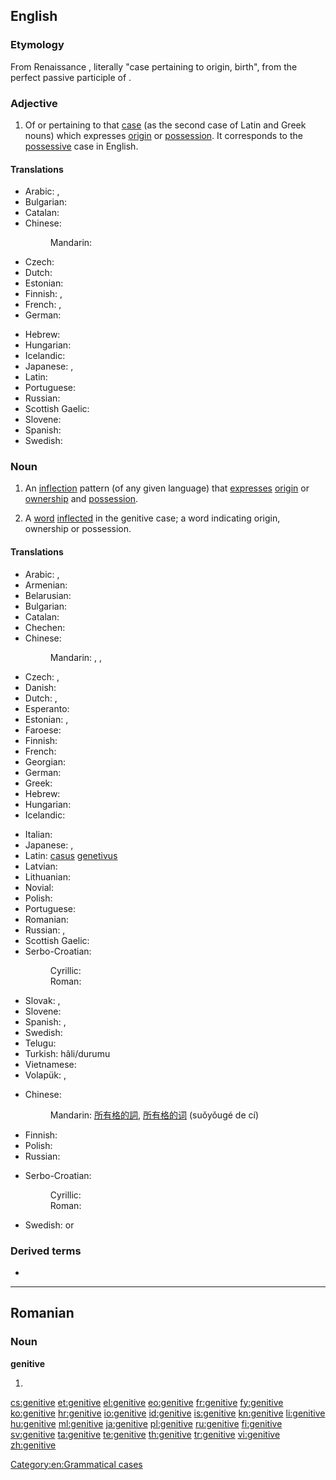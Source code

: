 ==English==
{{wikipedia}}

===Etymology===
From Renaissance {{etyl|la}} {{term|casus|lang=la}} {{term|genitivus|genitīvus|lang=la}}, literally "case pertaining to origin, birth", from {{term|genitus|lang=la}} the perfect passive participle of {{term|gigno|gignō|beget|lang=la}}.

===Adjective===
{{en-adj|-}}

# {{grammar}} Of or pertaining to that [[case]] (as the second case of Latin and Greek nouns) which expresses [[origin]] or [[possession]]. It corresponds to the [[possessive]] case in English.

====Translations====
{{trans-top|of or pertaining to the case of possession}}
* Arabic: {{t-|ar|إضافي|tr=iDaafiy|alt=إضَافيّ|sc=Arab}}, {{t-|ar|جري|tr=járriy|alt=جَرِّي|sc=Arab}}
* Bulgarian: {{t-|bg|родителен|tr=rodítelen}}
* Catalan: {{t-|ca|genitiu}}
* Chinese:
*: Mandarin: {{t|cmn|所有|tr=suǒyǒu de|alt=所有的|sc=Hani}}
* Czech: {{t-|cs|genitivní}}
* Dutch: {{t+|nl|genitief|m}}
* Estonian: {{t+|et|omastav}}
* Finnish: {{t+|fi|genetiivi|alt=genetiivi-}}, {{t-|fi|genetiivinen}}
* French: {{t+|fr|génitif|m}}, {{t+|fr|génitive|f}}
* German: {{t-|de|genitivisch}}
{{trans-mid}}
* Hebrew: {{t-|he|יחס הקנײן|tr=yakhas ha-knayn|m}}
* Hungarian: {{t+|hu|birtokos}}
* Icelandic: {{t+|is|eignarfall|alt=eignarfalls-}} {{qualifier|in compounds}}
* Japanese: {{t+|ja|属格|tr=ぞっかく, zokkaku|sc=Jpan}}, {{qualifier|for Slavic}} {{t+|ja|生格|tr=せいかく, seikaku|sc=Jpan}}
* Latin: {{t+|la|genetivus}}
* Portuguese: {{t+|pt|genitivo}}
* Russian: {{t+|ru|родительный|tr=rodítel’nyj|sc=Cyrl}}
* Scottish Gaelic: {{t-|gd|ginideach}}
* Slovene: {{t-|sl|rodilniški}}
* Spanish: {{t+|es|genitivo}}
* Swedish: {{t+|sv|genitiv}}
{{trans-bottom}}

===Noun===
{{en-noun|s|-}}

# {{grammar|uncountable}} An [[inflection]] pattern (of any given language) that [[express]]es [[origin]] or [[ownership]] and [[possession]].
# {{grammar|countable}} A [[word]] [[inflected]] in the genitive case; a word indicating origin, ownership or possession.

====Translations====
{{trans-top|inflection pattern}}
* Arabic: {{t-|ar|حالة المضاف إليه|f|tr=Hálat al-muDāf 'ilayh}}, {{t-|ar|مجرور|m|tr=majruur}}
* Armenian: {{t-|hy|սեռական հոլով|tr=seṙakan holov}}
* Belarusian: {{t-|be|родны склон|tr=rodny sklon|m}}
* Bulgarian: {{t-|bg|родителен падеж|tr=rodítelen padéž|m}}
* Catalan: {{t-|ca|genitiu|m}}
* Chechen: {{tø|ce|доланиг дожар}}
* Chinese:
*: Mandarin: {{t|cmn|屬格|sc=Hani}}, {{t-|cmn|属格|tr=shǔgé|sc=Hani}}, {{t-|cmn|所有格|tr=suǒyǒugé|sc=Hani}}
* Czech: {{t+|cs|genitiv|m}}, {{t-|cs|druhý pád|m}}
* Danish: {{t-|da|ejefald}}
* Dutch: {{t+|nl|tweede naamval|m}}, {{t+|nl|genitief|m}}
* Esperanto: {{t+|eo|genitivo}}
* Estonian: {{t+|et|omastav}}, {{t+|et|genitiiv}}
* Faroese: {{t+|fo|hvørsfall|n}}
* Finnish: {{t+|fi|genetiivi}}
* French: {{t+|fr|génitif|m}}
* Georgian: {{t+|ka|ნათესაობითი|tr=nat'esaobit'i|sc=Geor}}
* German: {{t+|de|Genitiv|m}}
* Greek: {{t+|el|γενική|f|tr=yenikí}}
* Hebrew: {{t-|he|יחס הקנײן|tr=yakhas ha-knayn|m}}
* Hungarian: {{t+|hu|birtokos eset}}
* Icelandic: {{t+|is|eignarfall|n}}
{{trans-mid}}
* Italian: {{t-|it|caso genitivo|m}}
* Japanese: {{t+|ja|属格|tr=ぞっかく, zokkaku}}, {{t+|ja|生格|tr=せいかく, seikaku}}
* Latin: [[casus]] [[genetivus]] {{m}}
* Latvian: {{t+|lv|ģenitīvs|m}}
* Lithuanian: {{t+|lt|kilmininkas|m}}
* Novial: {{tø|nov|genitive}}
* Polish: {{t+|pl|dopełniacz|m}}
* Portuguese: {{t-|pt|caso genitivo|m}}
* Romanian: {{t-|ro|cazul genitiv|m}}
* Russian: {{t+|ru|родительный падеж|m|tr=rodítel’nyj padéž}}, {{t+|ru|генитив|m|sc=Cyrl}}
* Scottish Gaelic: {{t-|gd|tuiseal ginideach|m}}
* Serbo-Croatian:
*: Cyrillic: {{t-|sh|генитив|m}}
*: Roman: {{t-|sh|genitiv|m}}
* Slovak: {{t-|sk|druhý pád|m}}, {{t+|sk|genitív|m}}
* Slovene: {{t+|sl|rodilnik|m}}
* Spanish: {{t-|es|genetivo|m}}, {{t-|es|caso genitivo|m}}
* Swedish: {{t+|sv|genitiv}}
* Telugu: {{t-|te|షష్ఠీ విభక్తి|tr=ṣaṣṭhī vibhakti|sc=Telu}}
* Turkish: {{t+|tr|tamlayan}} hâli/durumu
* Vietnamese: {{t-|vi|sinh cách}}
* Volapük: {{t-|vo|kimafal}}, {{t+|vo|genitif}}
{{trans-bottom}}

{{trans-top|word in the genitive inflection}}
* Chinese:
*: Mandarin: [[所有格]][[的]][[詞]], [[所有格]][[的]][[词]] (suǒyǒugé de cí)
* Finnish: {{t+|fi|genetiivi}}
* Polish: {{t+|pl|dopełniacz|m}}
* Russian: {{t-|ru|слово в родительном падеже|n|tr=slóvo v rodítel'nom padežé|sc=Cyrl}}
{{trans-mid}}
* Serbo-Croatian:
*: Cyrillic: {{t-|sh|генитив|m}}
*: Roman: {{t-|sh|genitiv|m}}
* Swedish: {{t+|sv|genitiv|c}} or {{n}}
{{trans-bottom}}

===Derived terms===
* {{w|Genitive absolute|genitive absolute}}<!--a construction in [[Greek]] similar to the [[ablative]] absolute in Latin.-->

[[Category:en:Grammatical cases]]

----

==Romanian==

===Noun===
'''genitive''' {{n|p}}

# {{plural of|genitiv|lang=ro}}

[[cs:genitive]]
[[et:genitive]]
[[el:genitive]]
[[eo:genitive]]
[[fr:genitive]]
[[fy:genitive]]
[[ko:genitive]]
[[hr:genitive]]
[[io:genitive]]
[[id:genitive]]
[[is:genitive]]
[[kn:genitive]]
[[li:genitive]]
[[hu:genitive]]
[[ml:genitive]]
[[ja:genitive]]
[[pl:genitive]]
[[ru:genitive]]
[[fi:genitive]]
[[sv:genitive]]
[[ta:genitive]]
[[te:genitive]]
[[th:genitive]]
[[tr:genitive]]
[[vi:genitive]]
[[zh:genitive]]